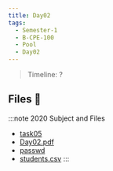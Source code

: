 ```yaml
---
title: Day02
tags:
  - Semester-1
  - B-CPE-100
  - Pool
  - Day02
---
```

> Timeline: ?


## Files 📂

:::note 2020 Subject and Files
- [task05](https://github.com/Studio-17/Epitech-Subjects/raw/main/Semester-1/B-CPE-100/Pool/Day02/task05)
- [Day02.pdf](https://github.com/Studio-17/Epitech-Subjects/raw/main/Semester-1/B-CPE-100/Pool/Day02/Day02.pdf)
- [passwd](https://github.com/Studio-17/Epitech-Subjects/raw/main/Semester-1/B-CPE-100/Pool/Day02/passwd)
- [students.csv](https://github.com/Studio-17/Epitech-Subjects/raw/main/Semester-1/B-CPE-100/Pool/Day02/students.csv)
:::
